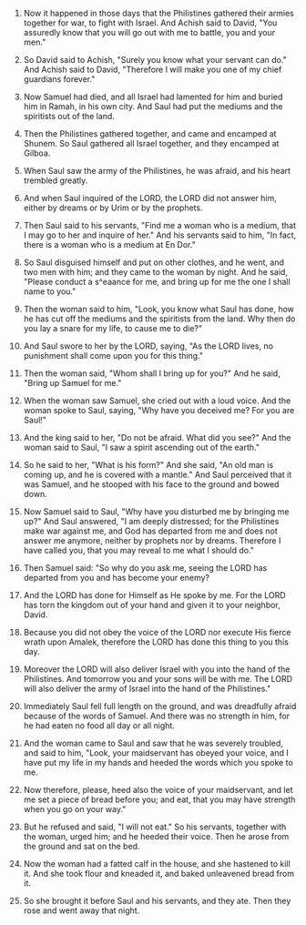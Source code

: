 
1. Now it happened in those days that the Philistines gathered their armies together for war, to fight with Israel. And Achish said to David, "You assuredly know that you will go out with me to battle, you and your men."

2. So David said to Achish, "Surely you know what your servant can do." And Achish said to David, "Therefore I will make you one of my chief guardians forever."

3. Now Samuel had died, and all Israel had lamented for him and buried him in Ramah, in his own city. And Saul had put the mediums and the spiritists out of the land.

4. Then the Philistines gathered together, and came and encamped at Shunem. So Saul gathered all Israel together, and they encamped at Gilboa.

5. When Saul saw the army of the Philistines, he was afraid, and his heart trembled greatly.

6. And when Saul inquired of the LORD, the LORD did not answer him, either by dreams or by Urim or by the prophets.

7. Then Saul said to his servants, "Find me a woman who is a medium, that I may go to her and inquire of her." And his servants said to him, "In fact, there is a woman who is a medium at En Dor."

8. So Saul disguised himself and put on other clothes, and he went, and two men with him; and they came to the woman by night. And he said, "Please conduct a s^eaance for me, and bring up for me the one I shall name to you."

9. Then the woman said to him, "Look, you know what Saul has done, how he has cut off the mediums and the spiritists from the land. Why then do you lay a snare for my life, to cause me to die?"

10. And Saul swore to her by the LORD, saying, "As the LORD lives, no punishment shall come upon you for this thing."

11. Then the woman said, "Whom shall I bring up for you?" And he said, "Bring up Samuel for me."

12. When the woman saw Samuel, she cried out with a loud voice. And the woman spoke to Saul, saying, "Why have you deceived me? For you are Saul!"

13. And the king said to her, "Do not be afraid. What did you see?" And the woman said to Saul, "I saw a spirit ascending out of the earth."

14. So he said to her, "What is his form?" And she said, "An old man is coming up, and he is covered with a mantle." And Saul perceived that it was Samuel, and he stooped with his face to the ground and bowed down.

15. Now Samuel said to Saul, "Why have you disturbed me by bringing me up?" And Saul answered, "I am deeply distressed; for the Philistines make war against me, and God has departed from me and does not answer me anymore, neither by prophets nor by dreams. Therefore I have called you, that you may reveal to me what I should do."

16. Then Samuel said: "So why do you ask me, seeing the LORD has departed from you and has become your enemy?

17. And the LORD has done for Himself as He spoke by me. For the LORD has torn the kingdom out of your hand and given it to your neighbor, David.

18. Because you did not obey the voice of the LORD nor execute His fierce wrath upon Amalek, therefore the LORD has done this thing to you this day.

19. Moreover the LORD will also deliver Israel with you into the hand of the Philistines. And tomorrow you and your sons will be with me. The LORD will also deliver the army of Israel into the hand of the Philistines."

20. Immediately Saul fell full length on the ground, and was dreadfully afraid because of the words of Samuel. And there was no strength in him, for he had eaten no food all day or all night.

21. And the woman came to Saul and saw that he was severely troubled, and said to him, "Look, your maidservant has obeyed your voice, and I have put my life in my hands and heeded the words which you spoke to me.

22. Now therefore, please, heed also the voice of your maidservant, and let me set a piece of bread before you; and eat, that you may have strength when you go on your way."

23. But he refused and said, "I will not eat." So his servants, together with the woman, urged him; and he heeded their voice. Then he arose from the ground and sat on the bed.

24. Now the woman had a fatted calf in the house, and she hastened to kill it. And she took flour and kneaded it, and baked unleavened bread from it.

25. So she brought it before Saul and his servants, and they ate. Then they rose and went away that night.


